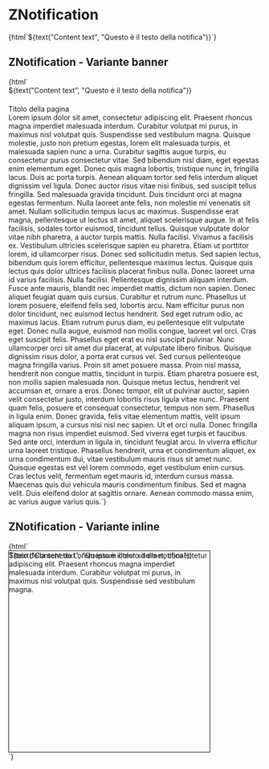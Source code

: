 
<Meta title="Notification/ZNotification" component="z-notification" />

# ZNotification

<Preview>
  <Story name="ZNotification">
    {html`<z-notification
      contenticonname="${text("Icon name", "checkmark-circle-filled")}"
      actiontext="${text("Action text", "Annulla")}"
      type=${select("Type", ["success", "warning", "error"], "success")}
      showclose="${boolean("Show close button", false)}"
      showshadow="${boolean("Show shadow", false)}"
    >${text("Content text", "Questo è il testo della notifica")}</z-notification>`}
  </Story>
</Preview>

## ZNotification - Variante banner

<Preview>
  <Story name="Banner ZNotification">
    {html`<z-app-topbar>
      <z-logo
        slot="logo"
        width="138"
        height="36"
        image-alt="zanichelli-logo"
        link="https://www.zanichelli.it"
        target-blank
      ></z-logo>
      <z-app-switcher slot="app-switcher"></z-app-switcher>
    </z-app-topbar>
    <z-notification
      contenticonname="${text("Icon name", "checkmark-circle-filled")}"
      actiontext="${text("Action text", "Annulla")}"
      type=${select("Type", ["success", "warning", "error"], "success")}
      showclose="${boolean("Show close button", false)}"
      showshadow="true"
      style="display: block; position: sticky; top: 44px;"
    >${text("Content text", "Questo è il testo della notifica")}</z-notification>
    <z-heading level="1" variant="bold" style="display: block; margin-top: 20px;">Titolo della pagina</z-heading>
    <z-body level="1">Lorem ipsum dolor sit amet, consectetur adipiscing elit. Praesent rhoncus magna imperdiet malesuada interdum. Curabitur volutpat mi purus, in maximus nisl volutpat quis.
    Suspendisse sed vestibulum magna. Quisque molestie, justo non pretium egestas, lorem elit malesuada turpis, et malesuada sapien nunc a urna. Curabitur sagittis augue turpis, eu consectetur purus consectetur vitae.
    Sed bibendum nisl diam, eget egestas enim elementum eget. Donec quis magna lobortis, tristique nunc in, fringilla lacus. Duis ac porta turpis. Aenean aliquam tortor sed felis interdum aliquet dignissim vel ligula.
    Donec auctor risus vitae nisi finibus, sed suscipit tellus fringilla. Sed malesuada gravida tincidunt. Duis tincidunt orci at magna egestas fermentum. Nulla laoreet ante felis, non molestie mi venenatis sit amet.
    Nullam sollicitudin tempus lacus ac maximus.
    Suspendisse erat magna, pellentesque ut lectus sit amet, aliquet scelerisque augue. In at felis facilisis, sodales tortor euismod, tincidunt tellus. Quisque vulputate dolor vitae nibh pharetra, a auctor turpis mattis.
    Nulla facilisi. Vivamus a facilisis ex. Vestibulum ultricies scelerisque sapien eu pharetra. Etiam ut porttitor lorem, id ullamcorper risus. Donec sed sollicitudin metus.
    Sed sapien lectus, bibendum quis lorem efficitur, pellentesque maximus lectus. Quisque quis lectus quis dolor ultrices facilisis placerat finibus nulla.
    Donec laoreet urna id varius facilisis. Nulla facilisi. Pellentesque dignissim aliquam interdum.
    Fusce ante mauris, blandit nec imperdiet mattis, dictum non sapien. Donec aliquet feugiat quam quis cursus. Curabitur et rutrum nunc. Phasellus ut lorem posuere, eleifend felis sed, lobortis arcu.
    Nam efficitur purus non dolor tincidunt, nec euismod lectus hendrerit. Sed eget rutrum odio, ac maximus lacus. Etiam rutrum purus diam, eu pellentesque elit vulputate eget.
    Donec nulla augue, euismod non mollis congue, laoreet vel orci. Cras eget suscipit felis. Phasellus eget erat eu nisl suscipit pulvinar. Nunc ullamcorper orci sit amet dui placerat, at vulputate libero finibus.
    Quisque dignissim risus dolor, a porta erat cursus vel. Sed cursus pellentesque magna fringilla varius. Proin sit amet posuere massa. Proin nisl massa, hendrerit non congue mattis, tincidunt in turpis.
    Etiam pharetra posuere est, non mollis sapien malesuada non. Quisque metus lectus, hendrerit vel accumsan et, ornare a eros.
    Donec tempor, elit ut pulvinar auctor, sapien velit consectetur justo, interdum lobortis risus ligula vitae nunc. Praesent quam felis, posuere et consequat consectetur, tempus non sem.
    Phasellus in ligula enim. Donec gravida, felis vitae elementum mattis, velit ipsum aliquam ipsum, a cursus nisi nisl nec sapien.
    Ut et orci nulla. Donec fringilla magna non risus imperdiet euismod. Sed viverra eget turpis et faucibus. Sed ante orci, interdum in ligula in, tincidunt feugiat arcu.
    In viverra efficitur urna laoreet tristique. Phasellus hendrerit, urna et condimentum aliquet, ex urna condimentum dui, vitae vestibulum mauris risus sit amet nunc.
    Quisque egestas est vel lorem commodo, eget vestibulum enim cursus. Cras lectus velit, fermentum eget mauris id, interdum cursus massa. Maecenas quis dui vehicula mauris condimentum finibus.
    Sed et magna velit. Duis eleifend dolor at sagittis ornare. Aenean commodo massa enim, ac varius augue varius quis.</z-body>`}
  </Story>
</Preview>

## ZNotification - Variante inline

<Preview>
  <Story name="Inline ZNotification">
    {html`
    <div style="position: relative; width: 400px; height: 400px; border: 1px solid black;">
      <z-notification
        contenticonname="${text("Icon name", "checkmark-circle-filled")}"
        actiontext="${text("Action text", "Annulla")}"
        type=${select("Type", ["success", "warning", "error"], "success")}
        showclose="${boolean("Show close button", false)}"
        showshadow="false"
        style="position: absolute; top: 0px; left: 0px;"
      >${text("Content text", "Questo è il testo della notifica")}</z-notification>
      <z-heading level="1">Titolo della scheda</z-heading>
      <z-body level="1">Lorem ipsum dolor sit amet, consectetur adipiscing elit. Praesent rhoncus magna imperdiet malesuada interdum. Curabitur volutpat mi purus, in maximus nisl volutpat quis.
      Suspendisse sed vestibulum magna.</z-body>
    </div>`}
  </Story>
</Preview>

<Props of="z-notification" />


